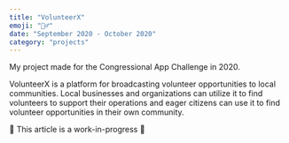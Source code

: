```yaml
---
title: "VolunteerX"
emoji: "🙋‍♂️"
date: "September 2020 - October 2020"
category: "projects"
---
```


My project made for the Congressional App Challenge in 2020.

VolunteerX is a platform for broadcasting volunteer opportunities to local communities. Local businesses and organizations can utilize it to find volunteers to support their operations and eager citizens can use it to find volunteer opportunities in their own community.

🚧 This article is a work-in-progress 🚧
